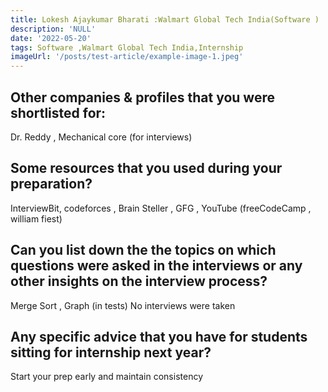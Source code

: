 ```yaml
---
title: Lokesh Ajaykumar Bharati :Walmart Global Tech India(Software )
description: 'NULL' 
date: '2022-05-20'
tags: Software ,Walmart Global Tech India,Internship
imageUrl: '/posts/test-article/example-image-1.jpeg'
---
```


## Other companies & profiles that you were shortlisted for:
Dr. Reddy , Mechanical core (for interviews) 

## Some resources that you used during your preparation?
InterviewBit, codeforces , Brain Steller  ,  GFG , YouTube (freeCodeCamp , william fiest)

## Can you list down the the topics on which questions were asked in the interviews or any other insights on the interview process?
Merge Sort , Graph (in tests) 
No interviews were taken 
## Any specific advice that you have for students sitting for internship next year?
Start your prep early and maintain consistency

